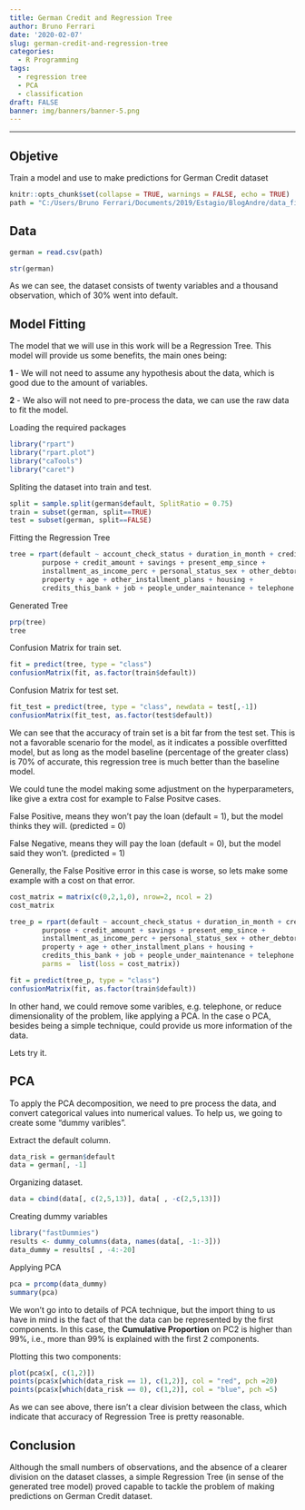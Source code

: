 ```yaml
---
title: German Credit and Regression Tree
author: Bruno Ferrari
date: '2020-02-07'
slug: german-credit-and-regression-tree
categories:
  - R Programming
tags:
  - regression tree
  - PCA
  - classification
draft: FALSE
banner: img/banners/banner-5.png
---
```

---
## Objetive
Train a model and use to make predictions for German Credit dataset


```r

knitr::opts_chunk$set(collapse = TRUE, warnings = FALSE, echo = TRUE)
path = "C:/Users/Bruno Ferrari/Documents/2019/Estagio/BlogAndre/data_fintech_solutions/datasets/german/german_credit.csv"

```

## Data
```r
german = read.csv(path)
```

```r
str(german)
```

As we can see, the dataset consists of twenty variables and a thousand observation, which of 30% went into default.

## Model Fitting

The model that we will use in this work will be a Regression Tree. This model will provide us some benefits, the main ones being:

**1** - We will not need to assume any hypothesis about the data, which is good due to the amount of variables.

**2** - We also will not need to pre-process the data, we can use the raw data to fit the model.

Loading the required packages
```r
library("rpart")
library("rpart.plot")
library("caTools")
library("caret")
```

Spliting the dataset into train and test.
```r
split = sample.split(german$default, SplitRatio = 0.75)
train = subset(german, split==TRUE)
test = subset(german, split==FALSE)
```

Fitting the Regression Tree
```r
tree = rpart(default ~ account_check_status + duration_in_month + credit_history +
        purpose + credit_amount + savings + present_emp_since + 
        installment_as_income_perc + personal_status_sex + other_debtors + present_res_since +
        property + age + other_installment_plans + housing +
        credits_this_bank + job + people_under_maintenance + telephone + foreign_worker, data = train, method = "class")
```

Generated Tree
```r
prp(tree)
tree
```





Confusion Matrix for train set.
```r
fit = predict(tree, type = "class")
confusionMatrix(fit, as.factor(train$default))
```

Confusion Matrix for test set.
```r
fit_test = predict(tree, type = "class", newdata = test[,-1])
confusionMatrix(fit_test, as.factor(test$default))
```

We can see that the accuracy of train set is a bit far from the test set. This is not a favorable scenario for the model, as it indicates a possible overfitted model, but as long as the model baseline (percentage of the greater class) is 70% of accurate, this regression tree is much better than the baseline model.

We could tune the model making some adjustment on the hyperparameters, like give a extra cost for example to False Positve cases. 

False Positive, means they won't pay the loan (default = 1), but the model thinks they will. (predicted = 0)

False Negative, means they will  pay the loan (default = 0), but the model said they won't. (predicted = 1)

Generally, the False Positive error in this case is worse, so lets make some example with a cost on that error.

```r
cost_matrix = matrix(c(0,2,1,0), nrow=2, ncol = 2)
cost_matrix
```

```r
tree_p = rpart(default ~ account_check_status + duration_in_month + credit_history +
        purpose + credit_amount + savings + present_emp_since + 
        installment_as_income_perc + personal_status_sex + other_debtors + present_res_since +
        property + age + other_installment_plans + housing +
        credits_this_bank + job + people_under_maintenance + telephone + foreign_worker, data = train, method = "class", 
        parms =  list(loss = cost_matrix))
```

```r
fit = predict(tree_p, type = "class")
confusionMatrix(fit, as.factor(train$default))
```

In other hand, we could remove some varibles, e.g. telephone, or reduce dimensionality of the problem, like applying a PCA. In the case o PCA, besides being a simple technique, could provide us more information of the data.

Lets try it.

## PCA
To apply the PCA decomposition, we need to pre process the data, and convert categorical values into numerical values. To help us, we going to create some "dummy varibles".

Extract the default column.
```r
data_risk = german$default
data = german[, -1]
```

Organizing dataset.
```r
data = cbind(data[, c(2,5,13)], data[ , -c(2,5,13)])
```

Creating dummy variables
```r
library("fastDummies")
results <- dummy_columns(data, names(data[, -1:-3]))
data_dummy = results[ , -4:-20]
```

Applying PCA
```r
pca = prcomp(data_dummy)
summary(pca)
```

We won't go into to details of PCA technique, but the import thing to us have in mind is the fact of that the data can be represented by the first components. In this case, the **Cumulative Proportion** on PC2 is higher than 99%, i.e., more than 99% is explained with the first 2 components.

Plotting this two components:
```r
plot(pca$x[, c(1,2)])
points(pca$x[which(data_risk == 1), c(1,2)], col = "red", pch =20)
points(pca$x[which(data_risk == 0), c(1,2)], col = "blue", pch =5)
```

As we can see above, there isn't a clear division between the class, which indicate that accuracy of Regression Tree is pretty reasonable.

## Conclusion
Although the small numbers of observations, and the absence of a clearer division on the dataset classes, a simple Regression Tree (in sense of the generated tree model) proved capable to tackle the problem of making predictions on German Credit dataset.




